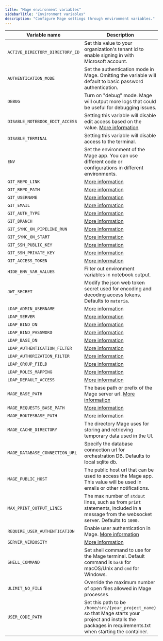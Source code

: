 ```yaml
---
title: "Mage environment variables"
sidebarTitle: "Environment variables"
description: "Configure Mage settings through environment variables."
---
```


| Variable name             | Description                   | Example values     |
| ------------------------- | ----------------------------- | ----------------- |
| `ACTIVE_DIRECTORY_DIRECTORY_ID` | Set this value to your organization's tenant id to enable signing in with Microsoft account. | [More info](/production/authentication/microsoft) |
| `AUTHENTICATION_MODE` | Set the authentication mode in Mage. Omitting the variable will default to basic password authentication. | `ldap` |
| `DEBUG` | Turn on "debug" mode. Mage will output more logs that could be useful for debugging issues. | 1 |
| `DISABLE_NOTEBOOK_EDIT_ACCESS` | Setting this variable will disable edit access based on the value. [More information](/production/configuring-production-settings/overview#read-only-access) | 1 |
| `DISABLE_TERMINAL` | Setting this variable will disable access to the terminal. | 1 |
| `ENV`               | Set the environment of the Mage app. You can use different code or configurations in different environments. | `dev`, `staging`, `production`/`prod` |
| `GIT_REPO_LINK`               | [More information](/production/data-sync/git#git-settings-as-environment-variables) | See link |
| `GIT_REPO_PATH`               | [More information](/production/data-sync/git#git-settings-as-environment-variables) | See link |
| `GIT_USERNAME`                | [More information](/production/data-sync/git#git-settings-as-environment-variables) | See link |
| `GIT_EMAIL`                   | [More information](/production/data-sync/git#git-settings-as-environment-variables) | See link |
| `GIT_AUTH_TYPE`               | [More information](/production/data-sync/git#git-settings-as-environment-variables) | See link |
| `GIT_BRANCH`                  | [More information](/production/data-sync/git#git-settings-as-environment-variables) | See link |
| `GIT_SYNC_ON_PIPELINE_RUN`    | [More information](/production/data-sync/git#git-settings-as-environment-variables) | See link |
| `GIT_SYNC_ON_START`           | [More information](/production/data-sync/git#git-settings-as-environment-variables) | See link |
| `GIT_SSH_PUBLIC_KEY`          | [More information](/production/data-sync/git#git-settings-as-environment-variables) | See link |
| `GIT_SSH_PRIVATE_KEY`         | [More information](/production/data-sync/git#git-settings-as-environment-variables) | See link |
| `GIT_ACCESS_TOKEN`            | [More information](/production/data-sync/git#git-settings-as-environment-variables) | See link |
| `HIDE_ENV_VAR_VALUES` | Filter out environment variables in notebook output. | 1 |
| `JWT_SECRET` | Modify the json web token secret used for encoding and decoding access tokens. Defaults to `materia`. | `your_jwt_secret` |
| `LDAP_ADMIN_USERNAME`  | [More information](/production/authentication/overview#ldap) | See link                     |
| `LDAP_SERVER`          | [More information](/production/authentication/overview#ldap) | See link          |
| `LDAP_BIND_DN`         | [More information](/production/authentication/overview#ldap) | See link |
| `LDAP_BIND_PASSWORD`   | [More information](/production/authentication/overview#ldap) | See link                  |
| `LDAP_BASE_DN`         | [More information](/production/authentication/overview#ldap) | See link         |
| `LDAP_AUTHENTICATION_FILTER` | [More information](/production/authentication/overview#ldap) | See link |
| `LDAP_AUTHORIZATION_FILTER` | [More information](/production/authentication/overview#ldap) | See link |
| `LDAP_GROUP_FIELD` | [More information](/production/authentication/overview#ldap) | See link |
| `LDAP_ROLES_MAPPING` | [More information](/production/authentication/overview#ldap) | See link |
| `LDAP_DEFAULT_ACCESS` | [More information](/production/authentication/overview#ldap) | See link |
| `MAGE_BASE_PATH` | The base path or prefix of the Mage server url. [More information](/getting-started/setup#setting-prefix-for-mage-url) | `base/path` |
| `MAGE_REQUESTS_BASE_PATH` | [More information](/getting-started/setup#setting-prefix-for-mage-url) | `base/path` |
| `MAGE_ROUTESBASE_PATH` | [More information](/getting-started/setup#setting-prefix-for-mage-url) | `base/path` |
| `MAGE_CACHE_DIRECTORY` | The directory Mage uses for storing and retrieving temporary data used in the UI. | `/root/.mage_data/default_repo/.cache` |
| `MAGE_DATABASE_CONNECTION_URL` | Specify the database connection url for orchestration DB. Defaults to local sqlite db. | [Example](/production/configuring-production-settings/overview#postgres) |
| `MAGE_PUBLIC_HOST` | The public host url that can be used to access the Mage app. This value will be used in emails or other notifications. | `http://localhost:6789` |
| `MAX_PRINT_OUTPUT_LINES` | The max number of `stdout` lines, such as from `print` statements, included in a message from the websocket server. Defaults to `1000`. | `100` |
| `REQUIRE_USER_AUTHENTICATION`  | Enable user authentication in Mage. [More information](/production/authentication/overview) | 1 |
| `SERVER_VERBOSITY` | [More information](/development/observability/logging#server-logging) | See link |
| `SHELL_COMMAND` | Set shell command to use for the Mage terminal. Default command is `bash` for macOS/Unix and `cmd` for Windows. | `bash`, `cmd`, ... |
| `ULIMIT_NO_FILE` | Override the maximum number of open files allowed in Mage processes. | 8192 |
| `USER_CODE_PATH` | Set this path to be `/home/src/{your_project_name}` so that Mage starts your project and installs the packages in requirements.txt when starting the container. | `/home/src/mage_project` |
